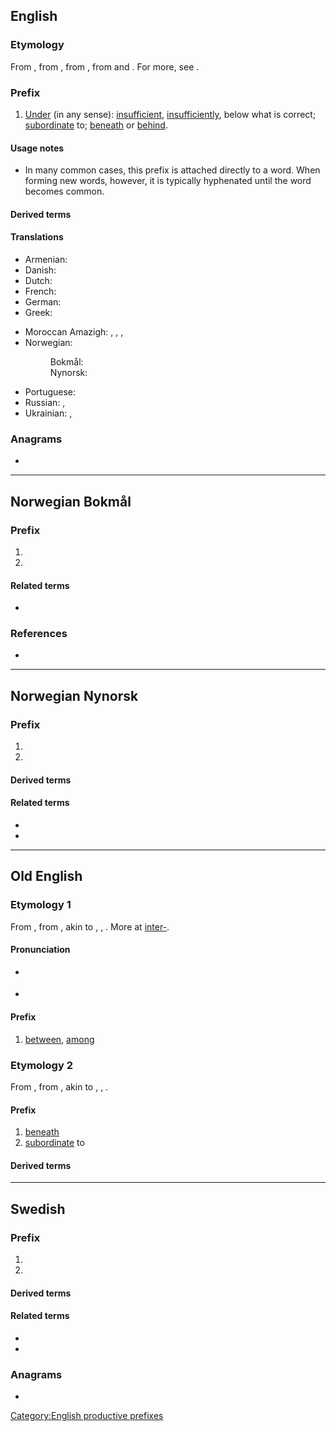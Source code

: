 {{also|under|ûnder}}
==English==

===Etymology===
From {{inh|en|enm|under-}}, from {{inh|en|ang|under-}}, from {{inh|en|gem-pro|*under}}, from {{inh|en|ine-pro|*n̥dʰér|t=lower}} and {{m|ine-pro|*n̥tér|t=inside}}. For more, see {{m|en|under}}.

===Prefix===
{{en-prefix}}

# [[under|Under]] (in any sense): [[insufficient]], [[insufficiently]], below what is correct; [[subordinate]] to; [[beneath]] or [[behind]].

====Usage notes====
* In many common cases, this prefix is attached directly to a word. When forming new words, however, it is typically hyphenated until the word becomes common.

====Derived terms====
{{prefixsee|en}}

====Translations====
{{trans-top|under (in any sense): insufficient, insufficiently}}
* Armenian: {{t|hy|թեր-}}
* Danish: {{t|da|[[under]]-}}
* Dutch: {{t+|nl|onder|f}}
* French: {{t+|fr|sous-}}
* German: {{t+|de|unter-}}
* Greek: {{t+|el|υπο-}}
{{trans-mid}}
* Moroccan Amazigh: {{t|zgh|ⴰⴷⵓ-|m}}, {{t|zgh|ⵜⴰⴷⵓ-|f}}, {{t|zgh|ⵉⴷⵓ-|m-p}}, {{t|zgh|ⵜⵉⴷⵓ-|f-p}}
* Norwegian:
*: Bokmål: {{t|nb|under-}}
*: Nynorsk: {{t|nn|under-}}
* Portuguese: {{t+|pt|sub-}}
* Russian: {{t+|ru|под-}}, {{t+|ru|недо-}} {{qualifier|insufficient}}
* Ukrainian: {{t|uk|під-|tr=pid-}}, {{t|uk|недо-}}
{{trans-bottom}}

===Anagrams===
* {{anagrams|en|a=denru|Duren|nuder|ruden|runed|unred|urned}}

[[Category:English productive prefixes]]

----

==Norwegian Bokmål==

===Prefix===
{{head|nb|prefix}}

# {{l|en|under-}}
# {{l|en|sub-}}

====Related terms====
* {{l|nb|under}}

===References===
{{prefixsee|nb}}
* {{R:The Bokmål Dictionary}}

----

==Norwegian Nynorsk==

===Prefix===
{{head|nn|prefix}}

# {{l|en|under-}}
# {{l|en|sub-}}

====Derived terms====
{{prefixsee|nn}}

====Related terms====
* {{l|nn|under}}
* {{l|nn|undervass-}}

----

==Old English==

===Etymology 1===
From {{inh|ang|gem-pro|*under}}, from {{der|ang|ine-pro|*nter-||between, among}}, akin to {{cog|ang|under||between, among, in the presence of}}, {{cog|goh|untar||between, among}}, {{cog|la|inter||between, among}}. More at [[inter-]].

====Pronunciation====
* {{ang-IPA|únder-}} {{i|as a nominal prefix}}
* {{ang-IPA|ùnder-}} {{i|as a verbal prefix}}

====Prefix====
{{ang-prefix}}

# [[between]], [[among]]
#: {{uxi|ang|[[understandan]]|to understand (originally 'to stand between', 'be near to both sides')}}
#: {{uxi|ang|[[underscēotan]]|to intercept}}

===Etymology 2===
From {{inh|ang|gem-pro|*under}}, from {{der|ang|ine-pro|*ndhero-||lower}}, akin to {{cog|ang|under||under, beneath}}, {{cog|goh|untar||under}}, {{cog|la|infra||below, beneath}}.

====Prefix====
{{ang-prefix}}

# [[beneath]]
# [[subordinate]] to
#: {{uxi|ang|[[underling]]|underling, subordinate}}

====Derived terms====
{{prefixsee|ang}}

----

==Swedish==

===Prefix===
{{head|sv|prefix}}

# {{l|en|under-}}
# {{l|en|sub-}}

====Derived terms====
{{prefixsee|sv}}

====Related terms====
* {{l|sv|under}}
* {{l|sv|undervattens-}}

===Anagrams===
* {{anagrams|sv|a=denru|runde|undre}}